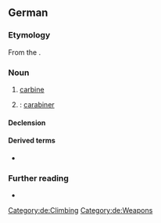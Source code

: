 {{also|karabiner}}
==German==

===Etymology===
From the {{etyl|fr|de}} {{m|fr|carabine}}.

===Noun===
{{de-noun|m|Karabiners|Karabiner}}

# [[carbine]]
# {{lb|de|Austria}} {{non-gloss definition|short for}} {{m|de|Karabinerhaken}}: [[carabiner]]

====Declension====
{{de-decl-noun-m|s|}}

====Derived terms====
* {{l|de|Karabinerhaken}}

===Further reading===
* {{pedia|lang=de}}

[[Category:de:Climbing]]
[[Category:de:Weapons]]